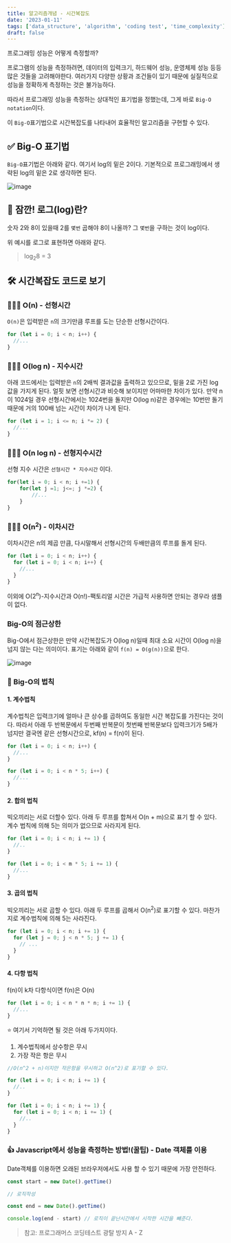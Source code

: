 ```yaml
---
title: 알고리즘개념 - 시간복잡도
date: '2023-01-11'
tags: ['data_structure', 'algorithm', 'coding test', 'time_complexity']
draft: false
---
```


프로그래밍 성능은 어떻게 측정할까?

프로그램의 성능을 측정하려면, 데이터의 입력크기, 하드웨어 성능, 운영체제 성능 등등 많은 것들을 고려해야한다. 여러가지 다양한 상황과 조건들이 있기 때문에 실질적으로 성능을 정확하게 측정하는 것은 불가능하다.

따라서 프로그래밍 성능을 측정하는 상대적인 표기법을 정했는데, 그게 바로 `Big-O notation`이다.

이 `Big-O`표기법으로 시간복잡도를 나타내어 효율적인 알고리즘을 구현할 수 있다.

## ✅ Big-O 표기법

`Big-O`표기법은 아래와 같다. 여기서 log의 밑은 2이다. 기본적으로 프로그래밍에서 생략된 log의 밑은 2로 생각하면 된다.

![image](https://user-images.githubusercontent.com/72537762/211775917-37e0ddb3-1a43-4e69-b1e9-5c7bab847ad9.png)

## 👋 잠깐! 로그(log)란?

숫자 2와 8이 있을때 2를 `몇번` 곱해야 8이 나올까? 그 `몇번`을 구하는 것이 log이다.

위 예시를 로그로 표현하면 아래와 같다.

> log<sub>2</sub>8 = 3

## 🛠 시간복잡도 코드로 보기

### 👷🏾‍♀️ O(n) - 선형시간

`O(n)`은 입력받은 `n`의 크기만큼 루프를 도는 단순한 선형시간이다.

```javascript
for (let i = 0; i < n; i++) {
  //...
}
```

### 👷🏾‍♀️ O(log n) - 지수시간

아래 코드에서는 입력받은 `n`의 2배씩 결과값을 출력하고 있으므로, 밑을 2로 가진 log 값을 가지게 된다.
얼핏 보면 선형시간과 비슷해 보이지만 어마마한 차이가 있다. 만약 n이 1024일 경우 선형시간에서는 1024번을 돌지만 O(log n)같은 경우에는 10번만 돌기 때문에 거의 100배 넘는 시간이 차이가 나게 된다.

```javascript
for (let i = 1; i <= n; i *= 2) {
  //...
}
```

### 👷🏾‍♀️ O(n log n) - 선형지수시간

선형 지수 시간은 `선형시간 * 지수시간` 이다.

```javascript
for(let i = 0; i < n; i +=1) {
	for(let j =1; j<=; j *=2) {
		//...
	}
}
```

### 👷🏾‍♀️ O(n<sup>2</sup>) - 이차시간

이차시간은 n의 제곱 만큼, 다시말해서 선형시간의 두배만큼의 루프를 돌게 된다.

```javascript
for (let i = 0; i < n; i++) {
  for (let i = 0; i < n; i++) {
    //...
  }
}
```

이외에 O(2<sup>n</sup>)-지수시간과 O(n!)-팩토리얼 시간은 가급적 사용하면 안되는 경우라 샘플이 없다.

### Big-O의 점근상한

Big-O에서 점근상한은 만약 시간복잡도가 O(log n)일때 최대 소요 시간이 O(log n)을 넘지 않는 다는 의미이다. 표기는 아래와 같이 `f(n) = O(g(n))`으로 한다.

![image](https://user-images.githubusercontent.com/72537762/211785386-f0ec4143-6fa1-424a-8800-84d159565381.png)

### 🧭 Big-O의 법칙

#### 1. 계수법칙

계수법칙은 입력크기에 얼마나 큰 상수를 곱하여도 동일한 시간 복잡도를 가진다는 것이다.
따라서 아래 두 반복문에서 두번째 반복문이 첫번째 반복문보다 입력크기가 5배가 넘지만
결국엔 같은 선형시간으로, kf(n) = f(n)이 된다.

```javascript
for (let i = 0; i < n; i++) {
  //...
}

for (let i = 0; i < n * 5; i++) {
  //...
}
```

#### 2. 합의 법칙

빅오끼리는 서로 더할수 있다. 아래 두 루프를 합쳐서 O(n + m)으로 표기 할 수 있다.
계수 법칙에 의해 5는 의미가 없으므로 사라지게 된다.

```javascript
for (let i = 0; i < n; i += 1) {
  //..
}

for (let i = 0; i < m * 5; i += 1) {
  //...
}
```

#### 3. 곱의 법칙

빅오끼리는 서로 곱할 수 있다. 아래 두 루프를 곱해서 O(n<sup>2</sup>)로 표기할 수 있다. 마찬가지로 계수법칙에 의해 5는 사라진다.

```javascript
for (let i = 0; i < n; i += 1) {
  for (let j = 0; j < n * 5; j += 1) {
    // ...
  }
}
```

#### 4. 다항 법칙

f(n)이 k차 다항식이면 f(n)은 O(n<sup></sup>)

```javascript
for (let i = 0; i < n * n * n; i += 1) {
  //...
}
```

⭐️ 여기서 기억하면 될 것은 아래 두가지이다.

1. 계수법칙에서 상수항은 무시
2. 가장 작은 항은 무시

```javascript
//O(n^2 + n)이지만 작은항을 무시하고 O(n^2)로 표기할 수 있다.

for (let i = 0; i < n; i += 1) {
  //..
}

for (let i = 0; i < n; i += 1) {
  for (let i = 0; i < n; i += 1) {
    //..
  }
}
```

### 👍 Javascript에서 성능을 측정하는 방법!(꿀팁) - Date 객체를 이용

Date객체를 이용하면 오래된 브라우저에서도 사용 할 수 있기 때문에 가장 안전하다.

```javascript
const start = new Date().getTime()

// 로직작성

const end = new Date().getTime()

console.log(end - start) // 로직이 끝난시간에서 시작한 시간을 뺴준다.
```

> 참고: 프로그래머스 코딩테스트 광탈 방지 A - Z
